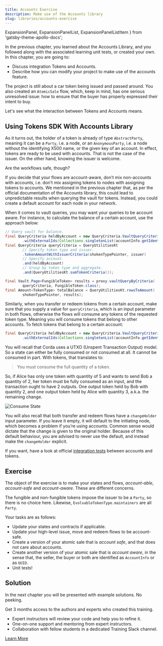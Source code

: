 ```yaml
---
title: Accounts Exercise
description: Make use of the Accounts library
slug: libraries/accounts-exercise
---
```



  ExpansionPanel,
  ExpansionPanelList,
  ExpansionPanelListItem
} from 'gatsby-theme-apollo-docs';

In the previous chapter, you learned about the Accounts Library, and you followed along with the associated learning unit tests, or created your own. In this chapter, you are going to:

* Discuss integration Tokens and Accounts.
* Describe how you can modify your project to make use of the accounts feature.

The project is still about a car token being issued and passed around. You also created an `AtomicSale` flow, which, keep in mind, has one serious unresolved issue: how to ensure that the buyer has properly expressed their intent to buy.

Let's see what the interaction between Tokens and Accounts means.

## Using Tokens SDK With Accounts Library

As it turns out, the holder of a token is already of type `AbstractParty`, meaning it can be a `Party`, i.e. a node, or an `AnonymousParty`, i.e. a node without the identifying X500 name, or the given key of an account. In effect, tokens are ready to be used with accounts. That is not the case of the issuer. On the other hand, knowing the issuer is welcome.

Are the workflows safe, though?

If you decide that your flows are account-aware, don’t mix non-accounts with accounts, i.e. don’t mix assigning tokens to nodes with assigning tokens to accounts. We mentioned in the previous chapter that, as per the official documentation of the Accounts library, this could lead to unpredictable results when querying the vault for tokens. Instead, you could create a default account for each node in your network.

When it comes to vault queries, you may want your queries to be account aware. For instance, to calculate the balance of a certain account, use the approach below:

```java
// Query vault for balance.
final QueryCriteria heldByAccount = new QueryCriteria.VaultQueryCriteria()
        .withExternalIds(Collections.singletonList(accountInfo.getIdentifier().getId()));
final QueryCriteria queryCriteria = QueryUtilitiesKt
        // Specify token type and issuer.
        .tokenAmountWithIssuerCriteria(shokenTypePointer, issuer)
        // Specify account.
        .and(heldByAccount)
        // Group by token type and aggregate.
        .and(QueryUtilitiesKt.sumTokenCriteria());

final Vault.Page<FungibleToken> results = proxy.vaultQueryByCriteria(
        queryCriteria, FungibleToken.class);
final Amount<TokenType> totalBalance = QueryUtilitiesKt.rowsToAmount(
        shokenTypePointer, results);
```
Similarly, when you transfer or redeem tokens from a certain account, make sure that you supply a value for `queryCriteria`, which is an input parameter in both flows, otherwise the flows will consume any tokens of the requested token type. Meaning you will consume tokens that belong to other accounts. To fetch tokens that belong to a certain account:

```java
final QueryCriteria heldByAccount = new QueryCriteria.VaultQueryCriteria()
        .withExternalIds(Collections.singletonList(accountInfo.getIdentifier().getId()));
```
You will recall that Corda uses a UTXO (Unspent Transaction Output) model. So a state can either be fully consumed or not consumed at all. It cannot be consumed in part. With tokens, that translates to:

> You must consume the full quantity of a token.

So, if Alice has only one token with quantity of 5 and wants to send Bob a quantity of 2, her token must be fully consumed as an input, and the transaction ought to have 2 outputs. One output token held by Bob with quantity 2, and one output token held by Alice with quantity 3, a.k.a. the remaining change.

![Consume State](images/consume_state.png)

You will also recall that both transfer and redeem flows have a `changeHolder` input parameter. If you leave it empty, it will default to the initiating node, which becomes a problem if you’re using accounts. Common sense would dictate that the change is given to the original holder. Because of this default behaviour, you are advised to never use the default, and instead make the `changeHolder` explicit.

If you want, have a look at official [integration tests](https://github.com/corda/accounts/tree/900fe9c2ebf4ad8ecda1f494c03f747ef1579746/examples/tokens-integration-test/src/integrationTest/kotlin/com/r3/corda/lib/accounts/examples/tokensTest) between accounts and tokens.

## Exercise

The object of the exercise is to make your states and flows, _account-able_, _account-safe_ and _account-aware_. These are different concerns.

The fungible and non-fungible tokens impose the issuer to be a `Party`, so there is no choice here. Likewise, `EvolvableTokenType.maintainers` are all `Party`.

Your tasks are as follows:

* Update your states and contracts if applicable.
* Update your high-level issue, move and redeem flows to be account-safe.
* Create a version of your atomic sale that is _account safe_, and that does not care about accounts.
* Create another version of your atomic sale that is _account aware_, in the sense that, the seller, the buyer or both are identified as `AccountInfo` or as `UUID`.
* Unit tests!

## Solution

In the next chapter you will be presented with example solutions. No peeking.

<HighlightBox type="support">

Get 3 months access to the authors and experts who created this training.

* Expert instructors will review your code and help you to refine it.
* One-on-one support and mentoring from expert instructors.
* Collaboration with fellow students in a dedicated Training Slack channel.

<div class="cta-wrapper">
<a href="/in-closing/get-paid-support/" class="cta-button">Learn More</a>
</div>

</HighlightBox>
